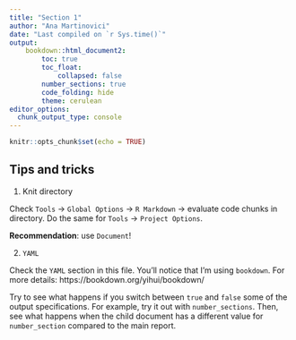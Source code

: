 ```yaml
---
title: "Section 1"
author: "Ana Martinovici"
date: "Last compiled on `r Sys.time()`"
output: 
    bookdown::html_document2:
        toc: true
        toc_float: 
            collapsed: false
        number_sections: true
        code_folding: hide
        theme: cerulean
editor_options: 
  chunk_output_type: console
---
```


```r
knitr::opts_chunk$set(echo = TRUE)
```

## Tips and tricks

1. Knit directory

Check `Tools` -> `Global Options` -> `R Markdown` -> evaluate code chunks in directory. Do the same for `Tools` -> `Project Options`.

**Recommendation**: use `Document`!

2. `YAML`

Check the `YAML` section in this file. You'll notice that I'm using `bookdown`. For more details: https://bookdown.org/yihui/bookdown/

Try to see what happens if you switch between `true` and `false` some of the output specifications. For example, try it out with `number_sections`. Then, see what happens when the child document has a different value for `number_section` compared to the main report.
